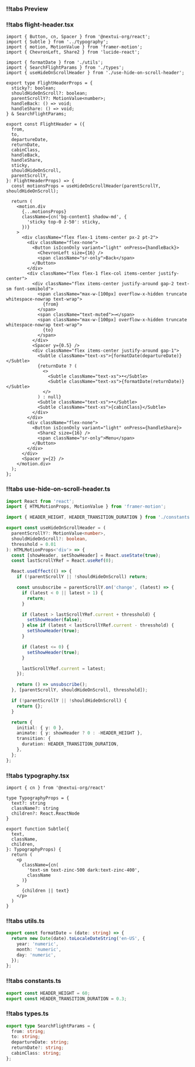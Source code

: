 
<CodeWithTabs sectionName="flight-header">

### !!tabs Preview

<FlightHeaderPreview/>

### !!tabs flight-header.tsx

```tsx
import { Button, cn, Spacer } from '@nextui-org/react';
import { Subtle } from '../typography';
import { motion, MotionValue } from 'framer-motion';
import { ChevronLeft, Share2 } from 'lucide-react';

import { formatDate } from './utils';
import { SearchFlightParams } from './types';
import { useHideOnScrollHeader } from './use-hide-on-scroll-header';

export type FlightHeaderProps = {
  sticky?: boolean;
  shouldHideOnScroll?: boolean;
  parentScrollY?: MotionValue<number>;
  handleBack: () => void;
  handleShare: () => void;
} & SearchFlightParams;

export const FlightHeader = ({
  from,
  to,
  departureDate,
  returnDate,
  cabinClass,
  handleBack,
  handleShare,
  sticky,
  shouldHideOnScroll,
  parentScrollY,
}: FlightHeaderProps) => {
  const motionsProps = useHideOnScrollHeader(parentScrollY, shouldHideOnScroll);

  return (
    <motion.div
      {...motionsProps}
      className={cn('bg-content1 shadow-md', {
        'sticky top-0 z-50': sticky,
      })}
    >
      <div className="flex flex-1 items-center px-2 pt-2">
        <div className="flex-none">
          <Button isIconOnly variant="light" onPress={handleBack}>
            <ChevronLeft size={16} />
            <span className="sr-only">Back</span>
          </Button>
        </div>
        <div className="flex flex-1 flex-col items-center justify-center">
          <div className="flex items-center justify-around gap-2 text-sm font-semibold">
            <span className="max-w-[100px] overflow-x-hidden truncate whitespace-nowrap text-wrap">
              {from}
            </span>
            <span className="text-muted">⟶</span>
            <span className="max-w-[100px] overflow-x-hidden truncate whitespace-nowrap text-wrap">
              {to}
            </span>
          </div>
          <Spacer y={0.5} />
          <div className="flex items-center justify-around gap-1">
            <Subtle className="text-xs">{formatDate(departureDate)}</Subtle>
            {returnDate ? (
              <>
                <Subtle className="text-xs">•</Subtle>
                <Subtle className="text-xs">{formatDate(returnDate)}</Subtle>
              </>
            ) : null}
            <Subtle className="text-xs">•</Subtle>
            <Subtle className="text-xs">{cabinClass}</Subtle>
          </div>
        </div>
        <div className="flex-none">
          <Button isIconOnly variant="light" onPress={handleShare}>
            <Share2 size={16} />
            <span className="sr-only">Menu</span>
          </Button>
        </div>
      </div>
      <Spacer y={2} />
    </motion.div>
  );
};

```

### !!tabs use-hide-on-scroll-header.ts

```ts
import React from 'react';
import { HTMLMotionProps, MotionValue } from 'framer-motion';

import { HEADER_HEIGHT, HEADER_TRANSITION_DURATION } from './constants';

export const useHideOnScrollHeader = (
  parentScrollY?: MotionValue<number>,
  shouldHideOnScroll?: boolean,
  thresshold = 0.01
): HTMLMotionProps<'div'> => {
  const [showHeader, setShowHeader] = React.useState(true);
  const lastScrollYRef = React.useRef(0);

  React.useEffect(() => {
    if (!parentScrollY || !shouldHideOnScroll) return;

    const unsubscribe = parentScrollY.on('change', (latest) => {
      if (latest < 0 || latest > 1) {
        return;
      }

      if (latest > lastScrollYRef.current + thresshold) {
        setShowHeader(false);
      } else if (latest < lastScrollYRef.current - thresshold) {
        setShowHeader(true);
      }

      if (latest <= 0) {
        setShowHeader(true);
      }

      lastScrollYRef.current = latest;
    });

    return () => unsubscribe();
  }, [parentScrollY, shouldHideOnScroll, thresshold]);

  if (!parentScrollY || !shouldHideOnScroll) {
    return {};
  }

  return {
    initial: { y: 0 },
    animate: { y: showHeader ? 0 : -HEADER_HEIGHT },
    transition: {
      duration: HEADER_TRANSITION_DURATION,
    },
  };
};

```

### !!tabs typography.tsx

```tsx
import { cn } from '@nextui-org/react'

type TypographyProps = {
  text?: string
  className?: string
  children?: React.ReactNode
}

export function Subtle({
  text,
  className,
  children,
}: TypographyProps) {
  return (
    <p
      className={cn(
        'text-sm text-zinc-500 dark:text-zinc-400',
        className
      )}
    >
      {children || text}
    </p>
  )
}
```

### !!tabs utils.ts

```ts
export const formatDate = (date: string) => {
  return new Date(date).toLocaleDateString('en-US', {
    year: 'numeric',
    month: 'numeric',
    day: 'numeric',
  });
};

```
### !!tabs constants.ts

```ts
export const HEADER_HEIGHT = 60;
export const HEADER_TRANSITION_DURATION = 0.3;

```

### !!tabs types.ts

```ts
export type SearchFlightParams = {
  from: string;
  to: string;
  departureDate: string;
  returnDate?: string;
  cabinClass: string;
};

```


</CodeWithTabs>

